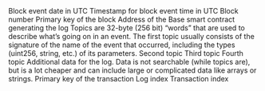 <ParamField path="block_date">
Block event date in UTC
</ParamField>
<ParamField path="block_time">
Timestamp for block event time in UTC
</ParamField>
<ParamField path="block_number">
Block number
</ParamField>
<ParamField path="block_hash">
Primary key of the block
</ParamField>
<ParamField path="contract_address">
Address of the Base smart contract generating the log
</ParamField>
<ParamField path="topic1">
Topics are 32-byte (256 bit) “words” that are used to describe what’s going on in an event. The first topic usually consists of the signature of the name of the event that occurred, including the types (uint256, string, etc.) of its parameters.
</ParamField>
<ParamField path="topic2">
Second topic
</ParamField>
<ParamField path="topic3">
Third topic
</ParamField>
<ParamField path="topic4">
Fourth topic
</ParamField>
<ParamField path="data">
Additional data for the log. Data is not searchable (while topics are), but is a lot cheaper and can include large or complicated data like arrays or strings.
</ParamField>
<ParamField path="tx_hash">
Primary key of the transaction
</ParamField>
<ParamField path="index">
Log index
</ParamField>
<ParamField path="tx_index">
Transaction index
</ParamField>

